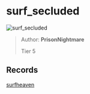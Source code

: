 
# surf_secluded

![surf_secluded](https://raw.githubusercontent.com/Sayt123/SurfMapPics/Maps-and-bonuses/csgo/surf_secluded.jpg)

> Author: **PrisonNightmare**
>
> Tier 5

## Records

[surfheaven](https://surfheaven.eu/map/surf_secluded)
